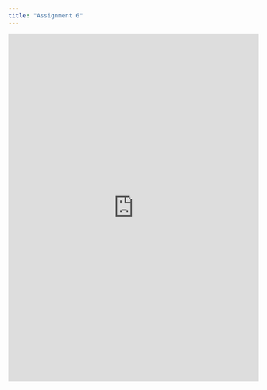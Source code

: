 ```yaml
---
title: "Assignment 6"
---
```


```{=html}
<iframe height="700" width="100%" frameborder="no" src="https://lesliemalave.shinyapps.io/assignment6/"> </iframe>
```
